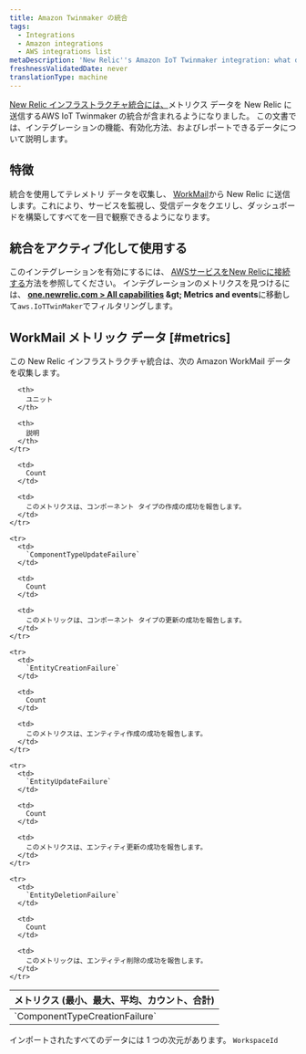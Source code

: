 ```yaml
---
title: Amazon Twinmaker の統合
tags:
  - Integrations
  - Amazon integrations
  - AWS integrations list
metaDescription: 'New Relic''s Amazon IoT Twinmaker integration: what data it reports and how to enable it.'
freshnessValidatedDate: never
translationType: machine
---
```


[New Relic インフラストラクチャ統合には、](/docs/infrastructure/introduction-infra-monitoring)メトリクス データを New Relic に送信するAWS IoT Twinmaker の統合が含まれるようになりました。 この文書では、インテグレーションの機能、有効化方法、およびレポートできるデータについて説明します。

## 特徴

統合を使用してテレメトリ データを収集し、 [WorkMail](https://aws.amazon.com/iot-twinmaker/)から New Relic に送信します。これにより、サービスを監視し、受信データをクエリし、ダッシュボードを構築してすべてを一目で観察できるようになります。

## 統合をアクティブ化して使用する

このインテグレーションを有効にするには、 [AWSサービスをNew Relicに接続する](/docs/infrastructure/amazon-integrations/connect/aws-metric-stream-setup/)方法を参照してください。 インテグレーションのメトリクスを見つけるには、 <DNT>**[one.newrelic.com &gt; All capabilities](https://one.newrelic.com/all-capabilities) &amp;gt; Metrics and events**</DNT>に移動して`aws.IoTTwinMaker`でフィルタリングします。

## WorkMail メトリック データ [#metrics]

この New Relic インフラストラクチャ統合は、次の Amazon WorkMail データを収集します。

<table>
  <thead>
    <tr>
      <th style={{ width: "200px" }}>
        メトリクス (最小、最大、平均、カウント、合計)
      </th>

      <th>
        ユニット
      </th>

      <th>
        説明
      </th>
    </tr>
  </thead>

  <tbody>
    <tr>
      <td>
        `ComponentTypeCreationFailure`
      </td>

      <td>
        Count
      </td>

      <td>
        このメトリクスは、コンポーネント タイプの作成の成功を報告します。
      </td>
    </tr>

    <tr>
      <td>
        `ComponentTypeUpdateFailure`
      </td>

      <td>
        Count
      </td>

      <td>
        このメトリックは、コンポーネント タイプの更新の成功を報告します。
      </td>
    </tr>

    <tr>
      <td>
        `EntityCreationFailure`
      </td>

      <td>
        Count
      </td>

      <td>
        このメトリクスは、エンティティ作成の成功を報告します。
      </td>
    </tr>

    <tr>
      <td>
        `EntityUpdateFailure`
      </td>

      <td>
        Count
      </td>

      <td>
        このメトリクスは、エンティティ更新の成功を報告します。
      </td>
    </tr>

    <tr>
      <td>
        `EntityDeletionFailure`
      </td>

      <td>
        Count
      </td>

      <td>
        このメトリックは、エンティティ削除の成功を報告します。
      </td>
    </tr>
  </tbody>
</table>

インポートされたすべてのデータには 1 つの次元があります。 `WorkspaceId`
